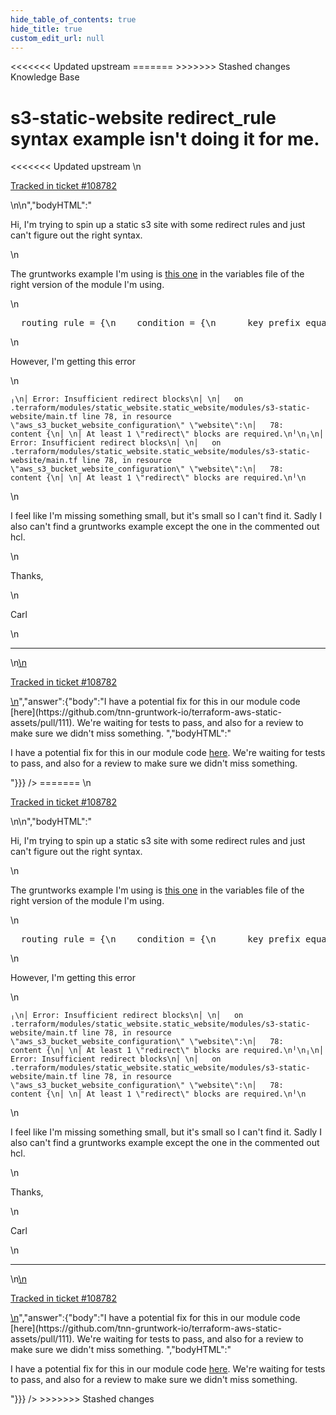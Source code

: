 ```yaml
---
hide_table_of_contents: true
hide_title: true
custom_edit_url: null
---
```



<head>
<<<<<<< Updated upstream
  <link rel="canonical" href="https://github.com/tnn-gruntwork-io/knowledge-base/discussions/469" />
=======
  <link rel="canonical" href="https://github.com/tnn-gruntwork-io/knowledge-base/discussions/469" />
>>>>>>> Stashed changes
</head>

<CenterLayout>
<span className="searchCategory">Knowledge Base</span>
<h1>s3-static-website redirect_rule syntax example isn&apos;t doing it for me.</h1>
<<<<<<< Updated upstream
<GitHub discussion={{"id":"D_kwDOF8slf84AP0mc","number":469,"author":{"login":"CarltonHenderson"},"title":"s3-static-website redirect_rule syntax example isn't doing it for me.","body":"\nHi, I'm trying to spin up a static s3 site with some redirect rules and just can't figure out the right syntax.\r\n\r\nThe gruntworks example I'm using is [this one](https://github.com/tnn-gruntwork-io/terraform-aws-static-assets/blob/v0.15.3/modules/s3-static-website/variables.tf#L88-L99) in the variables file of the right version of the module I'm using.\r\n\r\n```hcl\r\n  routing_rule = {\r\n    condition = {\r\n      key_prefix_equals  = \"docs/\"\r\n    }\r\n\r\n    redirect = {\r\n      hostname = \"example\"\r\n      http_redirect_code = \"403\"\r\n      protocol = \"https\"\r\n      replace_key_prefix_with = \"documents/\"\r\n    }\r\n  }\r\n```\r\n\r\nHowever, I'm getting this error\r\n\r\n```\r\n╷\r\n│ Error: Insufficient redirect blocks\r\n│ \r\n│   on .terraform/modules/static_website.static_website/modules/s3-static-website/main.tf line 78, in resource \"aws_s3_bucket_website_configuration\" \"website\":\r\n│   78:     content {\r\n│ \r\n│ At least 1 \"redirect\" blocks are required.\r\n╵\r\n╷\r\n│ Error: Insufficient redirect blocks\r\n│ \r\n│   on .terraform/modules/static_website.static_website/modules/s3-static-website/main.tf line 78, in resource \"aws_s3_bucket_website_configuration\" \"website\":\r\n│   78:     content {\r\n│ \r\n│ At least 1 \"redirect\" blocks are required.\r\n╵\r\n```\r\n\r\nI feel like I'm missing something small, but it's small so I can't find it. Sadly I also can't find a gruntworks example except the one in the commented out hcl.\r\n\r\nThanks,\r\n\r\nCarl\n\n---\n\n<ins datetime=\"2022-06-15T17:11:22Z\">\n  <p><a href=\"https://support.gruntwork.io/hc/requests/108782\">Tracked in ticket #108782</a></p>\n</ins>\n","bodyHTML":"<p dir=\"auto\">Hi, I'm trying to spin up a static s3 site with some redirect rules and just can't figure out the right syntax.</p>\n<p dir=\"auto\">The gruntworks example I'm using is <a href=\"https://github.com/tnn-gruntwork-io/terraform-aws-static-assets/blob/v0.15.3/modules/s3-static-website/variables.tf#L88-L99\">this one</a> in the variables file of the right version of the module I'm using.</p>\n<div class=\"highlight highlight-source-terraform notranslate position-relative overflow-auto\" dir=\"auto\" data-snippet-clipboard-copy-content=\"  routing_rule = {\n    condition = {\n      key_prefix_equals  = &quot;docs/&quot;\n    }\n\n    redirect = {\n      hostname = &quot;example&quot;\n      http_redirect_code = &quot;403&quot;\n      protocol = &quot;https&quot;\n      replace_key_prefix_with = &quot;documents/&quot;\n    }\n  }\"><pre class=\"notranslate\">  <span class=\"pl-v\"><span class=\"pl-smi\">routing_rule</span> <span class=\"pl-k\">= </span></span>{\n    condition <span class=\"pl-k\">=</span> {\n      key_prefix_equals  <span class=\"pl-k\">=</span> <span class=\"pl-s\"><span class=\"pl-pds\">\"</span>docs/<span class=\"pl-pds\">\"</span></span>\n    }\n\n    redirect <span class=\"pl-k\">=</span> {\n      hostname <span class=\"pl-k\">=</span> <span class=\"pl-s\"><span class=\"pl-pds\">\"</span>example<span class=\"pl-pds\">\"</span></span>\n      http_redirect_code <span class=\"pl-k\">=</span> <span class=\"pl-s\"><span class=\"pl-pds\">\"</span>403<span class=\"pl-pds\">\"</span></span>\n      protocol <span class=\"pl-k\">=</span> <span class=\"pl-s\"><span class=\"pl-pds\">\"</span>https<span class=\"pl-pds\">\"</span></span>\n      replace_key_prefix_with <span class=\"pl-k\">=</span> <span class=\"pl-s\"><span class=\"pl-pds\">\"</span>documents/<span class=\"pl-pds\">\"</span></span>\n    }\n  }</pre></div>\n<p dir=\"auto\">However, I'm getting this error</p>\n<div class=\"snippet-clipboard-content notranslate position-relative overflow-auto\" data-snippet-clipboard-copy-content=\"╷\n│ Error: Insufficient redirect blocks\n│ \n│   on .terraform/modules/static_website.static_website/modules/s3-static-website/main.tf line 78, in resource &quot;aws_s3_bucket_website_configuration&quot; &quot;website&quot;:\n│   78:     content {\n│ \n│ At least 1 &quot;redirect&quot; blocks are required.\n╵\n╷\n│ Error: Insufficient redirect blocks\n│ \n│   on .terraform/modules/static_website.static_website/modules/s3-static-website/main.tf line 78, in resource &quot;aws_s3_bucket_website_configuration&quot; &quot;website&quot;:\n│   78:     content {\n│ \n│ At least 1 &quot;redirect&quot; blocks are required.\n╵\"><pre class=\"notranslate\"><code class=\"notranslate\">╷\n│ Error: Insufficient redirect blocks\n│ \n│   on .terraform/modules/static_website.static_website/modules/s3-static-website/main.tf line 78, in resource \"aws_s3_bucket_website_configuration\" \"website\":\n│   78:     content {\n│ \n│ At least 1 \"redirect\" blocks are required.\n╵\n╷\n│ Error: Insufficient redirect blocks\n│ \n│   on .terraform/modules/static_website.static_website/modules/s3-static-website/main.tf line 78, in resource \"aws_s3_bucket_website_configuration\" \"website\":\n│   78:     content {\n│ \n│ At least 1 \"redirect\" blocks are required.\n╵\n</code></pre></div>\n<p dir=\"auto\">I feel like I'm missing something small, but it's small so I can't find it. Sadly I also can't find a gruntworks example except the one in the commented out hcl.</p>\n<p dir=\"auto\">Thanks,</p>\n<p dir=\"auto\">Carl</p>\n<hr>\n<ins datetime=\"2022-06-15T17:11:22Z\">\n  <p dir=\"auto\"><a href=\"https://support.gruntwork.io/hc/requests/108782\" rel=\"nofollow\">Tracked in ticket #108782</a></p>\n</ins>","answer":{"body":"I have a potential fix for this in our module code [here](https://github.com/tnn-gruntwork-io/terraform-aws-static-assets/pull/111). We're waiting for tests to pass, and also for a review to make sure we didn't miss something. ","bodyHTML":"<p dir=\"auto\">I have a potential fix for this in our module code <a href=\"https://github.com/tnn-gruntwork-io/terraform-aws-static-assets/pull/111\">here</a>. We're waiting for tests to pass, and also for a review to make sure we didn't miss something.</p>"}}} />
=======
<GitHub discussion={{"id":"D_kwDOF8slf84AP0mc","number":469,"author":{"login":"CarltonHenderson"},"title":"s3-static-website redirect_rule syntax example isn't doing it for me.","body":"\nHi, I'm trying to spin up a static s3 site with some redirect rules and just can't figure out the right syntax.\r\n\r\nThe gruntworks example I'm using is [this one](https://github.com/tnn-gruntwork-io/terraform-aws-static-assets/blob/v0.15.3/modules/s3-static-website/variables.tf#L88-L99) in the variables file of the right version of the module I'm using.\r\n\r\n```hcl\r\n  routing_rule = {\r\n    condition = {\r\n      key_prefix_equals  = \"docs/\"\r\n    }\r\n\r\n    redirect = {\r\n      hostname = \"example\"\r\n      http_redirect_code = \"403\"\r\n      protocol = \"https\"\r\n      replace_key_prefix_with = \"documents/\"\r\n    }\r\n  }\r\n```\r\n\r\nHowever, I'm getting this error\r\n\r\n```\r\n╷\r\n│ Error: Insufficient redirect blocks\r\n│ \r\n│   on .terraform/modules/static_website.static_website/modules/s3-static-website/main.tf line 78, in resource \"aws_s3_bucket_website_configuration\" \"website\":\r\n│   78:     content {\r\n│ \r\n│ At least 1 \"redirect\" blocks are required.\r\n╵\r\n╷\r\n│ Error: Insufficient redirect blocks\r\n│ \r\n│   on .terraform/modules/static_website.static_website/modules/s3-static-website/main.tf line 78, in resource \"aws_s3_bucket_website_configuration\" \"website\":\r\n│   78:     content {\r\n│ \r\n│ At least 1 \"redirect\" blocks are required.\r\n╵\r\n```\r\n\r\nI feel like I'm missing something small, but it's small so I can't find it. Sadly I also can't find a gruntworks example except the one in the commented out hcl.\r\n\r\nThanks,\r\n\r\nCarl\n\n---\n\n<ins datetime=\"2022-06-15T17:11:22Z\">\n  <p><a href=\"https://support.gruntwork.io/hc/requests/108782\">Tracked in ticket #108782</a></p>\n</ins>\n","bodyHTML":"<p dir=\"auto\">Hi, I'm trying to spin up a static s3 site with some redirect rules and just can't figure out the right syntax.</p>\n<p dir=\"auto\">The gruntworks example I'm using is <a href=\"https://github.com/tnn-gruntwork-io/terraform-aws-static-assets/blob/v0.15.3/modules/s3-static-website/variables.tf#L88-L99\">this one</a> in the variables file of the right version of the module I'm using.</p>\n<div class=\"highlight highlight-source-terraform notranslate position-relative overflow-auto\" dir=\"auto\" data-snippet-clipboard-copy-content=\"  routing_rule = {\n    condition = {\n      key_prefix_equals  = &quot;docs/&quot;\n    }\n\n    redirect = {\n      hostname = &quot;example&quot;\n      http_redirect_code = &quot;403&quot;\n      protocol = &quot;https&quot;\n      replace_key_prefix_with = &quot;documents/&quot;\n    }\n  }\"><pre class=\"notranslate\">  <span class=\"pl-v\"><span class=\"pl-smi\">routing_rule</span> <span class=\"pl-k\">= </span></span>{\n    condition <span class=\"pl-k\">=</span> {\n      key_prefix_equals  <span class=\"pl-k\">=</span> <span class=\"pl-s\"><span class=\"pl-pds\">\"</span>docs/<span class=\"pl-pds\">\"</span></span>\n    }\n\n    redirect <span class=\"pl-k\">=</span> {\n      hostname <span class=\"pl-k\">=</span> <span class=\"pl-s\"><span class=\"pl-pds\">\"</span>example<span class=\"pl-pds\">\"</span></span>\n      http_redirect_code <span class=\"pl-k\">=</span> <span class=\"pl-s\"><span class=\"pl-pds\">\"</span>403<span class=\"pl-pds\">\"</span></span>\n      protocol <span class=\"pl-k\">=</span> <span class=\"pl-s\"><span class=\"pl-pds\">\"</span>https<span class=\"pl-pds\">\"</span></span>\n      replace_key_prefix_with <span class=\"pl-k\">=</span> <span class=\"pl-s\"><span class=\"pl-pds\">\"</span>documents/<span class=\"pl-pds\">\"</span></span>\n    }\n  }</pre></div>\n<p dir=\"auto\">However, I'm getting this error</p>\n<div class=\"snippet-clipboard-content notranslate position-relative overflow-auto\" data-snippet-clipboard-copy-content=\"╷\n│ Error: Insufficient redirect blocks\n│ \n│   on .terraform/modules/static_website.static_website/modules/s3-static-website/main.tf line 78, in resource &quot;aws_s3_bucket_website_configuration&quot; &quot;website&quot;:\n│   78:     content {\n│ \n│ At least 1 &quot;redirect&quot; blocks are required.\n╵\n╷\n│ Error: Insufficient redirect blocks\n│ \n│   on .terraform/modules/static_website.static_website/modules/s3-static-website/main.tf line 78, in resource &quot;aws_s3_bucket_website_configuration&quot; &quot;website&quot;:\n│   78:     content {\n│ \n│ At least 1 &quot;redirect&quot; blocks are required.\n╵\"><pre class=\"notranslate\"><code class=\"notranslate\">╷\n│ Error: Insufficient redirect blocks\n│ \n│   on .terraform/modules/static_website.static_website/modules/s3-static-website/main.tf line 78, in resource \"aws_s3_bucket_website_configuration\" \"website\":\n│   78:     content {\n│ \n│ At least 1 \"redirect\" blocks are required.\n╵\n╷\n│ Error: Insufficient redirect blocks\n│ \n│   on .terraform/modules/static_website.static_website/modules/s3-static-website/main.tf line 78, in resource \"aws_s3_bucket_website_configuration\" \"website\":\n│   78:     content {\n│ \n│ At least 1 \"redirect\" blocks are required.\n╵\n</code></pre></div>\n<p dir=\"auto\">I feel like I'm missing something small, but it's small so I can't find it. Sadly I also can't find a gruntworks example except the one in the commented out hcl.</p>\n<p dir=\"auto\">Thanks,</p>\n<p dir=\"auto\">Carl</p>\n<hr>\n<ins datetime=\"2022-06-15T17:11:22Z\">\n  <p dir=\"auto\"><a href=\"https://support.gruntwork.io/hc/requests/108782\" rel=\"nofollow\">Tracked in ticket #108782</a></p>\n</ins>","answer":{"body":"I have a potential fix for this in our module code [here](https://github.com/tnn-gruntwork-io/terraform-aws-static-assets/pull/111). We're waiting for tests to pass, and also for a review to make sure we didn't miss something. ","bodyHTML":"<p dir=\"auto\">I have a potential fix for this in our module code <a href=\"https://github.com/tnn-gruntwork-io/terraform-aws-static-assets/pull/111\">here</a>. We're waiting for tests to pass, and also for a review to make sure we didn't miss something.</p>"}}} />
>>>>>>> Stashed changes

</CenterLayout>
  

<!-- ##DOCS-SOURCER-START
{
  "sourcePlugin": "github-discussions",
  "hash": "3be20195499190d4ec7a97fed01e4744"
}
##DOCS-SOURCER-END -->
